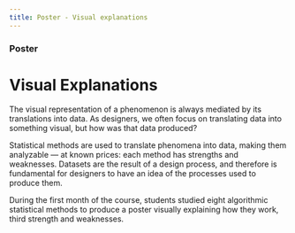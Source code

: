 ```yaml
---
title: Poster - Visual explanations
---
```


### Poster
# Visual Explanations

The visual representation of a phenomenon is always mediated by its translations into data. As designers, we often focus on translating data into something visual, but how was that data produced?

Statistical methods are used to translate phenomena into data, making them analyzable — at known prices: each method has strengths and weaknesses.
Datasets are the result of a design process, and therefore is fundamental for designers to have an idea of the processes used to produce them.

During the first month of the course, students studied eight algorithmic statistical methods to produce a poster visually explaining how they work, third strength and weaknesses.